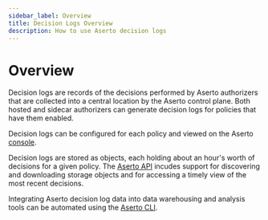 ```yaml
---
sidebar_label: Overview
title: Decision Logs Overview
description: How to use Aserto decision logs
---
```


# Overview

Decision logs are records of the decisions performed by Aserto authorizers that are collected into a central location
by the Aserto control plane. Both hosted and sidecar authorizers can generate decision logs for policies that have them
enabled.

Decision logs can be configured for each policy and viewed on the Aserto [console](console).

Decision logs are stored as objects, each holding about an hour's worth of decisions for a given policy. The
[Aserto API](/docs/v1/decision-logs-guide/api/overview) incudes support for discovering and downloading storage objects and for
accessing a timely view of the most recent decisions.

Integrating Aserto decision log data into data warehousing and analysis tools can be automated using the
[Aserto CLI](/docs/v1/command-line-interface/aserto-cli/decision-logs).
